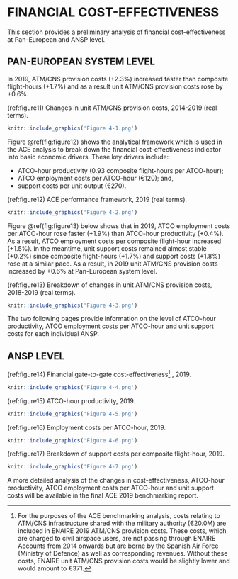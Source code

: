 # FINANCIAL COST-EFFECTIVENESS {#financial}

This section provides a preliminary analysis of financial cost-effectiveness at Pan-European and ANSP level.

## PAN-EUROPEAN SYSTEM LEVEL

In 2019, ATM/CNS provision costs (+2.3%) increased faster than composite flight-hours (+1.7%) and as a result unit ATM/CNS provision costs rose by +0.6%.

(ref:figure11) Changes in unit ATM/CNS provision costs, 2014-2019 (real terms).

```r
knitr::include_graphics('Figure 4-1.png')
```

Figure \@ref(fig:figure12) shows the analytical framework which is used in the ACE analysis to break down the financial cost-effectiveness indicator into basic economic drivers. These key drivers include:

* ATCO-hour productivity (0.93 composite flight-hours per ATCO-hour);
* ATCO employment costs per ATCO-hour (€120); and,
* support costs per unit output (€270).

(ref:figure12) ACE performance framework, 2019 (real terms).

```r
knitr::include_graphics('Figure 4-2.png')
```

Figure \@ref(fig:figure13) below shows that in 2019, ATCO employment costs per ATCO-hour rose faster (+1.9%) than ATCO-hour productivity (+0.4%). As a result, ATCO employment costs per composite flight-hour increased (+1.5%). In the meantime, unit support costs remained almost stable (+0.2%) since composite flight-hours (+1.7%) and support costs (+1.8%) rose at a similar pace. As a result, in 2019 unit ATM/CNS provision costs increased by +0.6% at Pan-European system level.

(ref:figure13) Breakdown of changes in unit ATM/CNS provision costs, 2018-2019 (real terms).

```r
knitr::include_graphics('Figure 4-3.png')
```
The two following pages provide information on the level of ATCO-hour productivity, ATCO employment costs per ATCO-hour and unit support costs for each individual ANSP.

## ANSP LEVEL

(ref:figure14) Financial gate-to-gate cost-effectiveness^[For the purposes of the ACE benchmarking analysis, costs relating to ATM/CNS infrastructure shared with the military authority (€20.0M) are included in ENAIRE 2019 ATM/CNS provision costs. These costs, which are charged to civil airspace users, are not passing through ENAIRE Accounts from 2014 onwards but are borne by the Spanish Air Force (Ministry of Defence) as well as corresponding revenues. Without these costs, ENAIRE unit ATM/CNS provision costs would be slightly lower and would amount to €371.] , 2019.

```r
knitr::include_graphics('Figure 4-4.png')
```

(ref:figure15) ATCO-hour productivity, 2019.

```r
knitr::include_graphics('Figure 4-5.png')
```

(ref:figure16) Employment costs per ATCO-hour, 2019.

```r
knitr::include_graphics('Figure 4-6.png')
```

(ref:figure17) Breakdown of support costs per composite flight-hour, 2019.

```r
knitr::include_graphics('Figure 4-7.png')
```

A more detailed analysis of the changes in cost-effectiveness, ATCO-hour productivity, ATCO employment costs per ATCO-hour and unit support costs will be available in the final ACE 2019 benchmarking report.